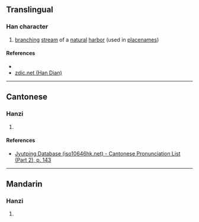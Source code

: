{{character info/new}}
==Translingual==

===Han character===
{{Han char|rn=85|rad=水|as=10|sn=13|four=|canj=EYKK|ids=⿰氵效}}

# {{lb|zh|dialect}} [[branching]] [[stream]] of a [[natural]] [[harbor]] (used in [[placename]]s)

====References====
* {{Han ref|kx=0643.241|hdz=31705.021|uh=6EE7|ud=28391}}
* [http://www.zdic.net/z/1d/js/6EE7.htm zdic.net (Han Dian)]

----

==Cantonese==

===Hanzi===
{{yue-hanzi|jyut=[[haau6]]|y=haau6}}

# {{defn|lang=yue|sort=水10}}

====References====
*[http://www.iso10646hk.net/jp/document/download.jsp Jyutping Database (iso10646hk.net) - Cantonese Pronunciation List (Part 2), p. 143]

----

==Mandarin==

===Hanzi===
{{cmn-hanzi|pin=[[yáo]] ([[yao2]])|wg=yao<sup>2</sup>}}

# {{defn|lang=cmn|sort=水10}}